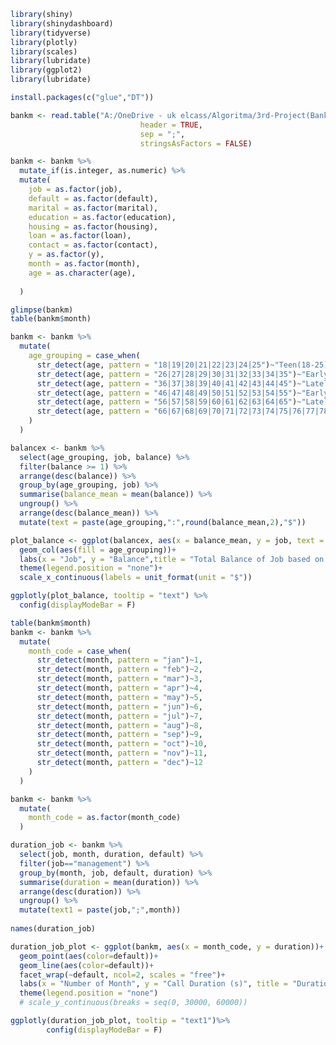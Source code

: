 ```r
library(shiny)
library(shinydashboard)
library(tidyverse)
library(plotly)
library(scales)
library(lubridate)
library(ggplot2)
library(lubridate)

install.packages(c("glue","DT"))
```


```r
bankm <- read.table("A:/OneDrive - uk elcass/Algoritma/3rd-Project(Bank Marketing)/data/bank-full.csv",
                             header = TRUE,
                             sep = ";",
                             stringsAsFactors = FALSE)
```

```r
bankm <- bankm %>% 
  mutate_if(is.integer, as.numeric) %>% 
  mutate(
    job = as.factor(job),
    default = as.factor(default),
    marital = as.factor(marital),
    education = as.factor(education),
    housing = as.factor(housing),
    loan = as.factor(loan),
    contact = as.factor(contact),
    y = as.factor(y),
    month = as.factor(month),
    age = as.character(age),
    
  )

glimpse(bankm)
table(bankm$month)
```

```r
bankm <- bankm %>% 
  mutate(
    age_grouping = case_when(
      str_detect(age, pattern = "18|19|20|21|22|23|24|25")~"Teen(18-25)",
      str_detect(age, pattern = "26|27|28|29|30|31|32|33|34|35")~"Early Adult(26-35)",
      str_detect(age, pattern = "36|37|38|39|40|41|42|43|44|45")~"Lately Adult(36-45)",
      str_detect(age, pattern = "46|47|48|49|50|51|52|53|54|55")~"Early Mature(46-55)",
      str_detect(age, pattern = "56|57|58|59|60|61|62|63|64|65")~"Lately Mature(56-65)",
      str_detect(age, pattern = "66|67|68|69|70|71|72|73|74|75|76|77|78|79|80|81|82|83|84|85|86|87|88|89|90|91|92|93|94|95")~"Old Age(>65)"
    )
  )
```


```r
balancex <- bankm %>% 
  select(age_grouping, job, balance) %>%
  filter(balance >= 1) %>% 
  arrange(desc(balance)) %>% 
  group_by(age_grouping, job) %>% 
  summarise(balance_mean = mean(balance)) %>% 
  ungroup() %>% 
  arrange(desc(balance_mean)) %>% 
  mutate(text = paste(age_grouping,":",round(balance_mean,2),"$"))

```


```r
plot_balance <- ggplot(balancex, aes(x = balance_mean, y = job, text = text))+
  geom_col(aes(fill = age_grouping))+ 
  labs(x = "Job", y = "Balance",title = "Total Balance of Job based on Age Grouping")+
  theme(legend.position = "none")+
  scale_x_continuous(labels = unit_format(unit = "$"))

ggplotly(plot_balance, tooltip = "text") %>% 
  config(displayModeBar = F)
```

```r
table(bankm$month)
bankm <- bankm %>% 
  mutate(
    month_code = case_when(
      str_detect(month, pattern = "jan")~1,
      str_detect(month, pattern = "feb")~2,
      str_detect(month, pattern = "mar")~3,
      str_detect(month, pattern = "apr")~4,
      str_detect(month, pattern = "may")~5,
      str_detect(month, pattern = "jun")~6,
      str_detect(month, pattern = "jul")~7,
      str_detect(month, pattern = "aug")~8,
      str_detect(month, pattern = "sep")~9,
      str_detect(month, pattern = "oct")~10,
      str_detect(month, pattern = "nov")~11,
      str_detect(month, pattern = "dec")~12
    )
  )

bankm <- bankm %>% 
  mutate(
    month_code = as.factor(month_code)
  )

duration_job <- bankm %>% 
  select(job, month, duration, default) %>% 
  filter(job=="management") %>% 
  group_by(month, job, default, duration) %>% 
  summarise(duration = mean(duration)) %>%
  arrange(desc(duration)) %>% 
  ungroup() %>% 
  mutate(text1 = paste(job,";",month))
 
names(duration_job)
```


```r
duration_job_plot <- ggplot(bankm, aes(x = month_code, y = duration))+
  geom_point(aes(color=default))+
  geom_line(aes(color=default))+
  facet_wrap(~default, ncol=2, scales = "free")+
  labs(x = "Number of Month", y = "Call Duration (s)", title = "Duration of called based on Job")+
  theme(legend.position = "none")
  # scale_y_continuous(breaks = seq(0, 30000, 60000))

ggplotly(duration_job_plot, tooltip = "text1")%>%
        config(displayModeBar = F)
```

